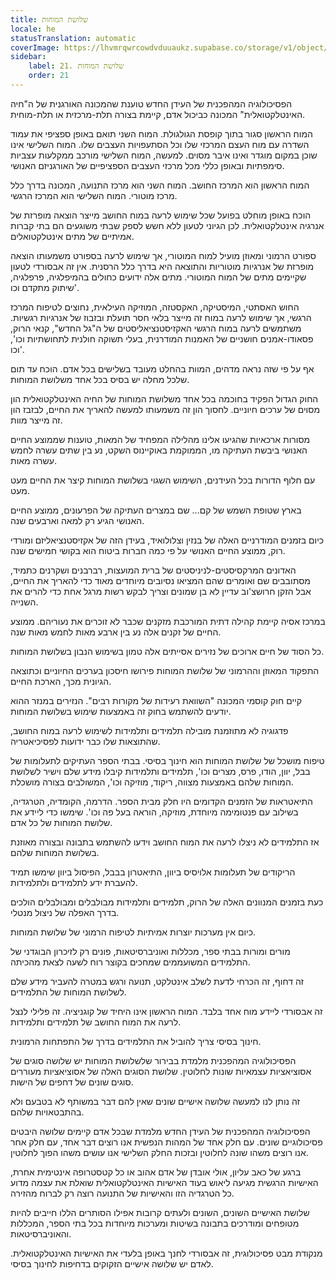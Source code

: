 ```yaml
---
title: שלושת המוחות
locale: he
statusTranslation: automatic
coverImage: https://lhvmrqwrcowdvduuaukz.supabase.co/storage/v1/object/public/strapi-uploads/small_cover-educacion-fundamental.webp-2d51a7828a2b1309555be27f7e2a61a0.webp
sidebar:
    label: 21. שלושת המוחות
    order: 21
---
```

הפסיכולוגיה המהפכנית של העידן החדש טוענת שהמכונה האורגנית של ה"חיה האינטלקטואלית" המכונה כביכול אדם, קיימת בצורה תלת-מרכזית או תלת-מוחית.

המוח הראשון סגור בתוך קופסת הגולגולת. המוח השני תואם באופן ספציפי את עמוד השדרה עם מוח העצם המרכזי שלו וכל הסתעפויות העצבים שלו. המוח השלישי אינו שוכן במקום מוגדר ואינו איבר מסוים. למעשה, המוח השלישי מורכב ממקלעות עצביות סימפתיות ובאופן כללי מכל מרכזי העצבים הספציפיים של האורגניזם האנושי.

המוח הראשון הוא המרכז החושב. המוח השני הוא מרכז התנועה, המכונה בדרך כלל מרכז מוטורי. המוח השלישי הוא המרכז הרגשי.

הוכח באופן מוחלט בפועל שכל שימוש לרעה במוח החושב מייצר הוצאה מופרזת של אנרגיה אינטלקטואלית. לכן הגיוני לטעון ללא חשש לספק שבתי משוגעים הם בתי קברות אמיתיים של מתים אינטלקטואלים.

ספורט הרמוני ומאוזן מועיל למוח המוטורי, אך שימוש לרעה בספורט משמעותו הוצאה מופרזת של אנרגיות מוטוריות והתוצאה היא בדרך כלל הרסנית. אין זה אבסורדי לטעון שקיימים מתים של המוח המוטורי. מתים אלה ידועים כחולים בהמיפלגיה, פרפלגיה, שיתוק מתקדם וכו'.

החוש האסתטי, המיסטיקה, האקסטזה, המוזיקה העילאית, נחוצים לטיפוח המרכז הרגשי, אך שימוש לרעה במוח זה מייצר בלאי חסר תועלת ובזבוז של אנרגיות רגשיות. משתמשים לרעה במוח הרגשי האקזיסטנציאליסטים של ה"גל החדש", קנאי הרוק, פסאודו-אמנים חושניים של האמנות המודרנית, בעלי תשוקה חולנית לתחושתיות וכו', וכו'.

אף על פי שזה נראה מדהים, המוות בהחלט מעובד בשלישים בכל אדם. הוכח עד תום שלכל מחלה יש בסיס בכל אחד משלושת המוחות.

החוק הגדול הפקיד בחוכמה בכל אחד משלושת המוחות של החיה האינטלקטואלית הון מסוים של ערכים חיוניים. לחסוך הון זה משמעותו למעשה להאריך את החיים, לבזבז הון זה מייצר מוות.

מסורות ארכאיות שהגיעו אלינו מהלילה המפחיד של המאות, טוענות שממוצע החיים האנושי ביבשת העתיקה מו, הממוקמת באוקיינוס השקט, נע בין שתים עשרה לחמש עשרה מאות.

עם חלוף הדורות בכל העידנים, השימוש השגוי בשלושת המוחות קיצר את החיים מעט מעט.

בארץ שטופת השמש של קם... שם במצרים העתיקה של הפרעונים, ממוצע החיים האנושי הגיע רק למאה וארבעים שנה.

כיום בזמנים המודרניים האלה של בנזין וצלולואיד, בעידן הזה של אקזיסטנציאליזם ומורדי רוק, ממוצע החיים האנושי על פי כמה חברות ביטוח הוא בקושי חמישים שנה.

האדונים המרקסיסטים-לניניסטים של ברית המועצות, רברבנים ושקרנים כתמיד, מסתובבים שם ואומרים שהם המציאו נסיובים מיוחדים מאוד כדי להאריך את החיים, אבל הזקן חרושצ'וב עדיין לא בן שמונים וצריך לבקש רשות מרגל אחת כדי להרים את השנייה.

במרכז אסיה קיימת קהילה דתית המורכבת מזקנים שכבר לא זוכרים את נעוריהם. ממוצע החיים של זקנים אלה נע בין ארבע מאות לחמש מאות שנה.

כל הסוד של חיים ארוכים של נזירים אסייתים אלה טמון בשימוש הנבון בשלושת המוחות.

התפקוד המאוזן וההרמוני של שלושת המוחות פירושו חיסכון בערכים החיוניים וכתוצאה הגיונית מכך, הארכת החיים.

קיים חוק קוסמי המכונה "השוואת רעידות של מקורות רבים". הנזירים במנזר ההוא יודעים להשתמש בחוק זה באמצעות שימוש בשלושת המוחות.

פדגוגיה לא מתוזמנת מובילה תלמידים ותלמידות לשימוש לרעה במוח החושב, שהתוצאות שלו כבר ידועות לפסיכיאטריה.

טיפוח מושכל של שלושת המוחות הוא חינוך בסיסי. בבתי הספר העתיקים לתעלומות של בבל, יוון, הודו, פרס, מצרים וכו', תלמידים ותלמידות קיבלו מידע שלם וישיר לשלושת המוחות שלהם באמצעות מצווה, ריקוד, מוזיקה וכו', המשולבים בצורה מושכלת.

התיאטראות של הזמנים הקדומים היו חלק מבית הספר. הדרמה, הקומדיה, הטרגדיה, בשילוב עם פנטומימה מיוחדת, מוזיקה, הוראה בעל פה וכו'. שימשו כדי ליידע את שלושת המוחות של כל אדם.

אז התלמידים לא ניצלו לרעה את המוח החושב וידעו להשתמש בתבונה ובצורה מאוזנת בשלושת המוחות שלהם.

הריקודים של תעלומות אלויסיס ביוון, התיאטרון בבבל, הפיסול ביוון שימשו תמיד להעברת ידע לתלמידים ולתלמידות.

כעת בזמנים המנוונים האלה של הרוק, תלמידים ותלמידות מבולבלים ומבולבלים הולכים בדרך האפלה של ניצול מנטלי.

כיום אין מערכות יוצרות אמיתיות לטיפוח הרמוני של שלושת המוחות.

מורים ומורות בבתי ספר, מכללות ואוניברסיטאות, פונים רק לזיכרון הבוגדני של התלמידים המשועממים שמחכים בקוצר רוח לשעה לצאת מהכיתה.

זה דחוף, זה הכרחי לדעת לשלב אינטלקט, תנועה ורגש במטרה להעביר מידע שלם לשלושת המוחות של התלמידים.

זה אבסורדי ליידע מוח אחד בלבד. המוח הראשון אינו היחיד של קוגניציה. זה פלילי לנצל לרעה את המוח החושב של תלמידים ותלמידות.

חינוך בסיסי צריך להוביל את התלמידים בדרך של התפתחות הרמונית.

הפסיכולוגיה המהפכנית מלמדת בבירור שלשלושת המוחות יש שלושה סוגים של אסוציאציות עצמאיות שונות לחלוטין. שלושת הסוגים האלה של אסוציאציות מעוררים סוגים שונים של דחפים של הישות.

זה נותן לנו למעשה שלושה אישיים שונים שאין להם דבר במשותף לא בטבעם ולא בהתבטאויות שלהם.

הפסיכולוגיה המהפכנית של העידן החדש מלמדת שבכל אדם קיימים שלושה היבטים פסיכולוגיים שונים. עם חלק אחד של המהות הנפשית אנו רוצים דבר אחד, עם חלק אחר אנו רוצים משהו שונה לחלוטין ובזכות החלק השלישי אנו עושים משהו הפוך לחלוטין.

ברגע של כאב עליון, אולי אובדן של אדם אהוב או כל קטסטרופה אינטימית אחרת, האישיות הרגשית מגיעה ליאוש בעוד האישיות האינטלקטואלית שואלת את עצמה מדוע כל הטרגדיה הזו והאישיות של התנועה רוצה רק לברוח מהזירה.

שלושת האישיים השונים, השונים ולעתים קרובות אפילו הסותרים הללו חייבים להיות מטופחים ומודרכים בתבונה בשיטות ומערכות מיוחדות בכל בתי הספר, המכללות והאוניברסיטאות.

מנקודת מבט פסיכולוגית, זה אבסורדי לחנך באופן בלעדי את האישיות האינטלקטואלית. לאדם יש שלושה אישיים הזקוקים בדחיפות לחינוך בסיסי.

